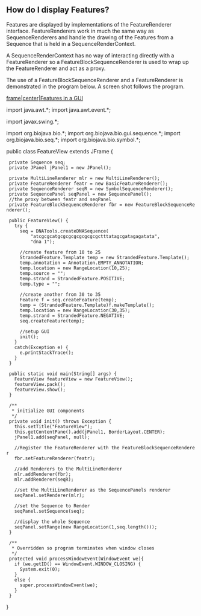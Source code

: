 == How do I display Features? ==

Features are displayed by implementations of the FeatureRenderer interface. FeatureRenderers work in much the same way as SequenceRenderers and handle the drawing of the Features from a Sequence that is held in a SequenceRenderContext.

A SequenceRenderContext has no way of interacting directly with a FeatureRenderer so a FeatureBlockSequenceRenderer is used to wrap up the FeatureRenderer and act as a proxy.

The use of a FeatureBlockSequenceRenderer and a FeatureRenderer is demonstrated in the program below. A screen shot follows the program.

[[image:Featview.jpg|frame|center|Features in a GUI]]

<java>
import java.awt.*;
import java.awt.event.*;

import javax.swing.*;

import org.biojava.bio.*;
import org.biojava.bio.gui.sequence.*;
import org.biojava.bio.seq.*;
import org.biojava.bio.symbol.*;

public class FeatureView extends JFrame {
  private Sequence seq;
  private JPanel jPanel1 = new JPanel();

  private MultiLineRenderer mlr = new MultiLineRenderer();
  private FeatureRenderer featr = new BasicFeatureRenderer();
  private SequenceRenderer seqR = new SymbolSequenceRenderer();
  private SequencePanel seqPanel = new SequencePanel();
  //the proxy between featr and seqPanel
  private FeatureBlockSequenceRenderer fbr = new FeatureBlockSequenceRenderer();

  public FeatureView() {
    try {
      seq = DNATools.createDNASequence(
          "atcgcgcatgcgcgcgcgcgcgcgctttatagcgatagagatata",
          "dna 1");

      //create feature from 10 to 25
      StrandedFeature.Template temp = new StrandedFeature.Template();
      temp.annotation = Annotation.EMPTY_ANNOTATION;
      temp.location = new RangeLocation(10,25);
      temp.source = "";
      temp.strand = StrandedFeature.POSITIVE;
      temp.type = "";

      //create another from 30 to 35
      Feature f = seq.createFeature(temp);
      temp = (StrandedFeature.Template)f.makeTemplate();
      temp.location = new RangeLocation(30,35);
      temp.strand = StrandedFeature.NEGATIVE;
      seq.createFeature(temp);

      //setup GUI
      init();
    }
    catch(Exception e) {
      e.printStackTrace();
    }
  }

  public static void main(String[] args) {
    FeatureView featureView = new FeatureView();
    featureView.pack();
    featureView.show();
  }

  /**
   * initialize GUI components
   */
  private void init() throws Exception {
    this.setTitle("FeatureView");
    this.getContentPane().add(jPanel1, BorderLayout.CENTER);
    jPanel1.add(seqPanel, null);

    //Register the FeatureRenderer with the FeatureBlockSequenceRenderer
    fbr.setFeatureRenderer(featr);

    //add Renderers to the MultiLineRenderer
    mlr.addRenderer(fbr);
    mlr.addRenderer(seqR);

    //set the MultiLineRenderer as the SequencePanels renderer
    seqPanel.setRenderer(mlr);

    //set the Sequence to Render
    seqPanel.setSequence(seq);

    //display the whole Sequence
    seqPanel.setRange(new RangeLocation(1,seq.length()));
  }

  /**
   * Overridden so program terminates when window closes
   */
  protected void processWindowEvent(WindowEvent we){
    if (we.getID() == WindowEvent.WINDOW_CLOSING) {
      System.exit(0);
    }
    else {
      super.processWindowEvent(we);
    }
  }
}
</java>